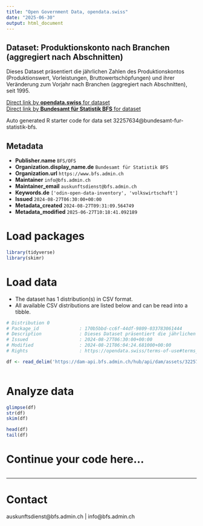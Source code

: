 ```yaml
---
title: "Open Government Data, opendata.swiss"
date: "2025-06-30"
output: html_document
---
```


## Dataset: Produktionskonto nach Branchen (aggregiert nach Abschnitten)

Dieses Dataset präsentiert die jährlichen Zahlen des Produktionskontos (Produktionswert, Vorleistungen, Bruttowertschöpfungen) und ihrer Veränderung zum Vorjahr nach Branchen (aggregiert nach Abschnitten), seit 1995.

[Direct link by **opendata.swiss** for dataset](https://opendata.swiss/de/dataset/produktionskonto-nach-branchen-aggregiert-nach-abschnitten6)<br>
[Direct link by **Bundesamt für Statistik BFS** for dataset](https://www.bfs.admin.ch/asset/de/ts-x-04.02.03.02)

Auto generated R starter code for data set 32257634@bundesamt-fur-statistik-bfs.

## Metadata

- **Publisher.name** `BFS/OFS`
- **Organization.display_name.de** `Bundesamt für Statistik BFS`
- **Organization.url** `https://www.bfs.admin.ch`
- **Maintainer** `info@bfs.admin.ch`
- **Maintainer_email** `auskunftsdienst@bfs.admin.ch`
- **Keywords.de** `['odin-open-data-inventory', 'volkswirtschaft']`
- **Issued** `2024-08-27T06:30:00+00:00`
- **Metadata_created** `2024-08-27T09:31:09.564749`
- **Metadata_modified** `2025-06-27T10:18:41.092189`


# Load packages

```r

library(tidyverse)
library(skimr)

```

# Load data

-   The dataset has 1 distribution(s) in CSV format.
-   All available CSV distributions are listed below and can be read into a tibble.

```r

# Distribution 0
# Package_id               : 170b5bbd-cc6f-44df-9809-033783061444
# Description              : Dieses Dataset präsentiert die jährlichen Zahlen des Produktionskontos (Produktionswert, Vorleistungen, Bruttowertschöpfungen) und ihrer Veränderung zum Vorjahr nach Branchen (aggregiert nach Abschnitten), seit 1995.
# Issued                   : 2024-08-27T06:30:00+00:00
# Modified                 : 2024-08-21T06:04:24.681000+00:00
# Rights                   : https://opendata.swiss/terms-of-use#terms_by_ask

df <- read_delim('https://dam-api.bfs.admin.ch/hub/api/dam/assets/32257639/master')



```

# Analyze data

```r

glimpse(df)
str(df)
skim(df)

head(df)
tail(df)

```

# Continue your code here...

```r

```

------------------------------------------------------------------------

# Contact

auskunftsdienst@bfs.admin.ch | info@bfs.admin.ch
